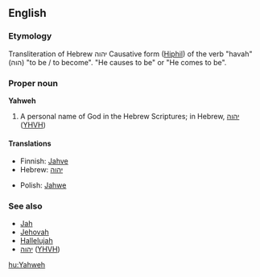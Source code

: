 ==English==

===Etymology===

Transliteration of Hebrew יהוה Causative form ([[Hiphil]]) of the verb "havah" (הוה) "to be / to become". "He causes to be" or "He comes to be".

===Proper noun===
'''Yahweh'''

# A personal name of God in the Hebrew Scriptures; in Hebrew, [[יהוה]] ([[YHVH]])

====Translations====
{{top}}
*Finnish: [[Jahve]]
*Hebrew: [[יהוה]]
{{mid}}
*Polish: [[Jahwe]]
{{bottom}}

===See also===
*[[Jah]]
*[[Jehovah]]
*[[Hallelujah]]
*[[יהוה]] ([[YHVH]])

[[hu:Yahweh]]